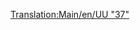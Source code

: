 [[Translation:Main/en/UU "37"]]{{en/-}}{{Template:Trenes/Es
|Imagen=[[File:en/Uu37.png]]
|Nombre=UU "37"
|Precio=39.842 € (19.921 £)
|Velocidad=144 km/h (90 mph)
|Peso=101 t
|Potencia=1.750 CV (1.305 kW)
|Coste-anual=1.828 € (3.656 £)
|Diseño=1959
|Duración=20
|Capacidad=--
|Descripción=La '''UU "37"''' es la primera locomotora diésel disponible. Aporta ventajas sobre las de vapor al aunar mayor potencia y prestaciones con un menor costo operacional. Suele reemplazar rápidamente a las locomotoras de vapor en el juego por éstas características. Es superior a la [[Main/es/Ginzu "A4"|Ginzu"A4"]] y similar a la [[Main/es/SH "8P"|SH "8P"]] en prestaciones, teniendo una potencia algo mayor.
|Vida-real=Esta es una versión rebautizada de la [http://en.wikipedia.org/wiki/British_Rail_Class_37 British Rail Class 37]
}}
